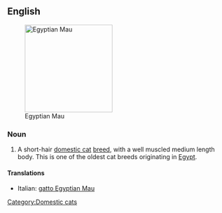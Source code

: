 ==English==

[[Image:Egy mau.JPG|thumb|right|200px|Egyptian Mau]]
===Noun===
{{en-noun|sg=[[Egyptian Mau]]}}

# A short-hair [[domestic cat]] [[breed]], with a well muscled medium length body.  This is one of the oldest cat breeds originating in [[Egypt]].

====Translations====
{{top}}
*Italian: [[gatto Egyptian Mau]]
{{mid}}

{{bottom}}

{{wikipedia}}
{{commonscat|Egyptian Mau}}

[[Category:Domestic cats]]